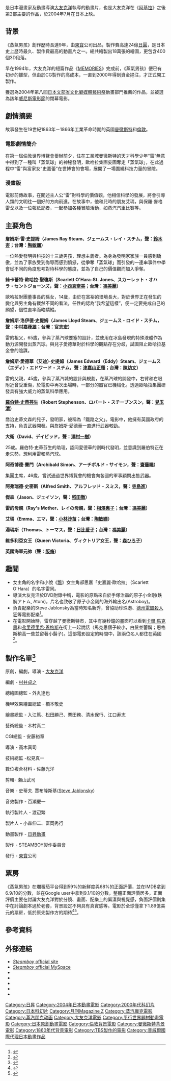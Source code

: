 {{Infobox Film
| name           = 蒸汽男孩
| original_name  = {{lang|ja|スチームボーイ}}
| image          = Steamboy-2004-poster.jpg
| image_size     = 
| caption        = 電影海報
| director       = [[大友克洋|大友克洋]]
| producer       = [[Shinji_Komori|Shinji Komori]]<br/>[[Hideyuki_Tomioka|Hideyuki Tomioka]]
| writer         = 大友克洋、[[村井貞之|村井貞之]]
| narrator       = 
| starring       = [[鈴木杏|鈴木杏]]、[[小西真奈美|小西真奈美]]、[[中村嘉葎雄|中村嘉葎雄]]、[[津嘉山正種|津嘉山正種]]
| music          = [[Steve_Jablonsky|Steve Jablonsky]]
| cinematography = [[佐藤光浩|佐藤光浩]]
| editing        = [[瀨山武司|瀨山武司]]
| distributor    = [[Sunrise|Sunrise]]
| released       = {{flagicon|Japan}} 2004年7月17日<br/>{{flagicon|USA}} 2005年3月18日<br/> {{flagicon|HKG}} 2005年7月14日
| runtime        = 126分
| country        = [[日本|日本]]
| language       = [[日語|日語]]
| budget         = 
| gross          = 
| preceded_by    = 
| followed_by    = 
| website        = http://www.steamboy.net/
| amg_id         = 1:306122
| imdb_id        = 0348121
}}

{{日本作品|蒸氣男孩|スチームボーイ|Steamboy}}是日本漫畫家及動畫導演[[大友克洋|大友克洋]]執導的動畫片，也是大友克洋在《[[阿基拉_(電影)|阿基拉]]》之後第2部主要的作品，於2004年7月在日本上映。

==背景==
《蒸氣男孩》創作歷時長達9年，由[[東寶|東寶]]公司出品，製作費高達24億[[日圓|日圓]]，是日本史上歷時最久、製作費最高的動畫片之一。總共繪製出18萬張的繪圖，更包含400個3D段落。

早在1994年，大友克洋的短篇作品《[[回憶三部曲|MEMORIES]]》完成前，《蒸氣男孩》便已有初步的雛型，但由於CG製作的高成本，一直到2000年得到資金挹注，才正式開工製作。

獲選為2004年第八回[[日本|日本]][[文部省|文部省]][[文化廳媒體藝術祭|文化廳媒體藝術祭]]動畫部門推薦的作品，並被選為該年[[威尼斯電影節|威尼斯電影節]]的閉幕電影。

==劇情摘要==
故事發生在19世紀1863年－1866年工業革命時期的英國[[曼徹斯特|曼徹斯特]]和[[倫敦|倫敦]]。

=== 電影劇情簡介 ===
在第一屆倫敦世界博覽會舉辦前夕，住在工業城曼徹斯特的天才科學少年“雷”無意中得到了一種叫「蒸氣球」的神秘發明，歐哈拉集團妄圖奪走「蒸氣球」，在此過程中“雷”與富家女“史嘉蕾”在世博會的會場，展開了一場圍繞科技力量的冒險。

=== 漫畫版 ===
電影前傳故事，在闡述主人公“雷”對科學的價值觀，他相信科學的發展，將會引導人類的文明往一個好的方向前進。在故事中，他和兒時的朋友艾瑪，與保羅·麥格雷戈以及一位報紙記者，一起參加各種冒險活動，如蒸汽汽車比賽等。

==主要角色==
'''詹姆斯·雷·史提姆（James Ray Steam、ジェームス・レイ・スチム，聲：[[鈴木杏|鈴木杏]]；台灣：[[陶敏嫻|陶敏嫻]]）'''

一位熱愛發明與科技的十三歲男孩，理想主義者。為身為發明家家族一員感到驕傲，並為了家族受到侮辱而感到憤怒，從爭奪「蒸氣球」而引發的一連串事件中學會從不同的角度思考對待科學的態度，並為了自己的價值觀而加入爭奪。

'''絲卡蕾特·歐哈拉·聖瓊斯（Scarlett O'Hara-St. Jones、スカーレット・オハラ・セントジョーンズ，聲：[[小西真奈美|小西真奈美]]；台灣：[[馮美麗|馮美麗]]）'''

歐哈拉財團董事長的孫女，14歲，由於在富裕的環境長大，對於世界正在發生的變化與男主角有截然不同的看法，任性的認為“我希望這樣”，便一定要完成自己的願望，個性直率而略驕縱。

'''詹姆斯·洛伊德·史提姆（James Lloyd Steam、ジェームス・ロイド・スチム，聲：[[中村嘉葎雄|中村嘉葎雄]]；台灣：[[官志宏|官志宏]]）'''

雷的祖父，65歲，參與了蒸汽球要塞的設計，並使用在冰島發現的特殊液體作為動力源開發出蒸汽球。與兒子愛德華對於科學的觀點存在分歧，試圖阻止歐哈拉基金會的陰謀。

'''詹姆斯·愛德華（艾迪）·史提姆（James Edward（Eddy）Steam、ジェームス（エディ）・エドワード・スチム，聲：[[津嘉山正種|津嘉山正種]]；台灣：[[陳幼文|陳幼文]]）'''

雷的父親，45歲，參與了蒸汽城的設計與規劃，在蒸汽球的開發中，右臂和右眼附近曾受重傷，於電影中再次出場時，一部分的器官已機械化。透過歐哈拉集團研發具有強大威力的蒸氣科學應用。

'''[[羅伯特·史蒂芬生|羅伯特·史蒂芬生]]（Robert Stephenson、ロバート・スチーブンスン，聲：[[兒玉清|兒玉清]]）'''

喬治史蒂文森的兒子，發明家，被稱為「鐵路之父」。電影中，他擁有英國政府的支持，負責武器開發。與詹姆斯·愛德華一直進行武器較勁。

'''大衛（David、デイビッド，聲：[[澤村一樹|澤村一樹]]）'''

25歲。羅伯特·史蒂芬生的助理，認同愛德華的劃時代發明，並意識到羅伯特正在走失勢，想利用雷和蒸汽球。

'''阿奇博德·賽門（Archibald Simon、アーチボルド・サイモン，聲：[[齋藤曉|齋藤曉]]）'''

集團主席，46歲，嘗試通過世界博覽會的機會向各國的軍事顧問出售武器。

'''阿弗瑞德·史密斯（Alfred Smith、アルフレッド・スミス，聲：[[寺島進|寺島進]]）'''

'''傑森（Jason、ジェイソン，聲：[[稻田徹|稻田徹]]）'''

'''雷的母親（Ray's Mother、レイの母親，聲：[[相澤惠子|相澤惠子]]；台灣：[[馮美麗|馮美麗]]）'''

'''艾瑪（Emma、エマ，聲：[[小林沙苗|小林沙苗]]；台灣：[[陶敏嫻|陶敏嫻]]）'''

'''湯瑪斯（Thomas、トーマス，聲：[[日比愛子|日比愛子]]；台灣：[[馮美麗|馮美麗]]）'''

'''維多利亞女王（Queen Victoria、ヴィクトリア女王，聲：[[森ひろ子|森ひろ子]]）'''

'''英國海軍元帥（聲：[[阪脩|阪脩]]）'''

==趣聞==

* 女主角的名字和小說《[[飄|飄]]》女主角郝思嘉「史嘉麗·歐哈拉」（Scarlett O'Hara）的名字雷同。
* 導演大友克洋於DVD附錄中稱，電影的原點來自於手塚治蟲的原子小金剛(鉄腕アトム, Atom)，片名也致敬了原子小金剛的海外輸出名(Astroboy)。
* 負責配樂的Steve Jablonsky為當時知名新秀，曾協助珍珠港、[[德州電鋸殺人狂|德州電鋸殺人狂]]等電影配樂<ref>{{Cite web|url=https://www.imdb.com/name/nm0413011/?ref_=fn_al_nm_1|title=Steve Jablonsky|accessdate=|author=IMDB|date=|publisher=}}</ref>。
* 在電影開始時，雷穿越了曼徹斯特市，其中有幾秒鐘的畫面可以看到[[卡尔·马克思|卡爾·馬克思]]和[[弗里德里希·恩格斯|弗里德里希·恩格斯]]在街上一起說話（馬克思個子較小，白髮並蓄鬍；恩格斯稍高一些並留著小鬍子)。這部電影設定的時間中，該兩位名人都住在英國<ref>{{Cite web|url=https://www.imdb.com/title/tt0348121/trivia?ref_=tt_trv_trv|title=Trivia|accessdate=|author=|date=|publisher=}}</ref>。

== 製作名單<ref>{{Cite web|url=https://www.imdb.com/title/tt0348121/?fr=c2l0ZT1kZnxteD0yMHxsbT01MDB8dHQ9b258ZmI9dXxwbj0wfHE9c3RlYW1ib3l8aHRtbD0xfG5tPW9u&fc=1&ft=20|title=Steamboy|accessdate=2004|author=IMDB|date=|publisher=}}</ref> ==
原創，編劇，導演 - [[大友克洋|大友克洋]]

編劇 - [[村井贞之|村井貞之]]

總繪圖總監 - 外丸達也

機甲效果繪圖總監 - 橋本敬史

繪畫總監 - 入江篤、松田勝己、栗田務、清水保行、江口寿志

藝術總監 - 木村真二

CGI總監 - 安藤裕章

導演 - 高木真司

技術總監 -松見真一

數位複合材料 -  佐藤光洋

剪輯- 瀬山武司

音樂 - 史蒂夫. 賈布隆斯基([[史蒂夫·贾布隆斯基|Steve Jablonsky]])

音效製作 - 百瀬慶一

執行製片人 - 渡辺繁

製片人 - 小森伸二、富岡秀行

動畫製作 - [[日昇動畫|日昇動畫]]

製作 - STEAMBOY製作委員會

發行 - [[東寶|東寶]]公司

== 票房 ==
《蒸氣男孩》在爛番茄平台得到59%的新鮮度與68%的正面評價，並在IMDB拿到6.9/10的分數，並在Google user中拿到9.1/10的分數，整體正面評價居多，正面評價主要在討論大友克洋對於分鏡、畫面、配樂上的緊湊與視覺感，負面評價則集中在討論劇本過於老套，背景設定不夠具有真實感等。電影於全球僅拿下1.89億美元的票房，低於原先製作方的期待<ref>{{Cite web|url=https://www.imdb.com/title/tt0348121/?fr=c2l0ZT1kZnxteD0yMHxsbT01MDB8dHQ9b258ZmI9dXxwbj0wfHE9c3RlYW1ib3l8aHRtbD0xfG5tPW9u&fc=1&ft=20|title=Steamboy|accessdate=2004|author=IMDB|date=2004|publisher=IMDB}}</ref><ref>{{Cite web|url=https://www.rottentomatoes.com/m/steamboy/|title=Steamboy|accessdate=2004|author=Rotten tomatos|date=2004|publisher=Rotten tomatos|archive-date=2021-04-16|archive-url=https://web.archive.org/web/20210416072105/https://www.rottentomatoes.com/m/steamboy|dead-url=no}}</ref>。

== 參考資料 ==
{{Reflist}}

==外部連結==
{{wikiquote|蒸氣男孩}}
*[http://www.steamboy.net/top.shtml ''Steamboy'' official site] {{Wayback|url=http://www.steamboy.net/top.shtml |date=20210126161313 }}
*[http://myspace.com/steamboynetwork ''Steamboy'' official MySpace] {{Wayback|url=http://myspace.com/steamboynetwork |date=20160309054645 }}
*{{ann anime|id=2161}}
*{{imdb title|id=0348121}}
*{{douban|1291576}}
*{{rotten-tomatoes|id=steamboy}}
*{{mojo title|id=steamboy}}

{{大友克洋}}

{{DEFAULTSORT:Steam Boy}}
[[Category:日昇|Category:日昇]]
[[Category:2004年日本動畫電影|Category:2004年日本動畫電影]]
[[Category:2000年代科幻片|Category:2000年代科幻片]]
[[Category:日本科幻片|Category:日本科幻片]]
[[Category:月刊Magazine_Z|Category:月刊Magazine Z]]
[[Category:蒸汽龐克電影|Category:蒸汽龐克電影]]
[[Category:蒸汽朋克动画|Category:蒸汽朋克动画]]
[[Category:大友克洋電影|Category:大友克洋電影]]
[[Category:平行世界題材動畫電影|Category:平行世界題材動畫電影]]
[[Category:日本原創動畫電影|Category:日本原創動畫電影]]
[[Category:倫敦背景電影|Category:倫敦背景電影]]
[[Category:曼徹斯特背景電影|Category:曼徹斯特背景電影]]
[[Category:1860年代背景電影|Category:1860年代背景電影]]
[[Category:TBS製作的電影|Category:TBS製作的電影]]
[[Category:普威爾國際代理日本動畫作品|Category:普威爾國際代理日本動畫作品]]